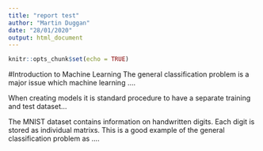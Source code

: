 ```yaml
---
title: "report test"
author: "Martin Duggan"
date: "28/01/2020"
output: html_document
---
```


```r
knitr::opts_chunk$set(echo = TRUE)
```


#Introduction to Machine Learning
The general classification problem is a major issue which machine learning ….

When creating models it is standard procedure to have a separate training and test dataset…

The MNIST dataset contains information on handwritten digits. Each digit is stored as individual matrixs. This is a good example of the general classification problem as ….
